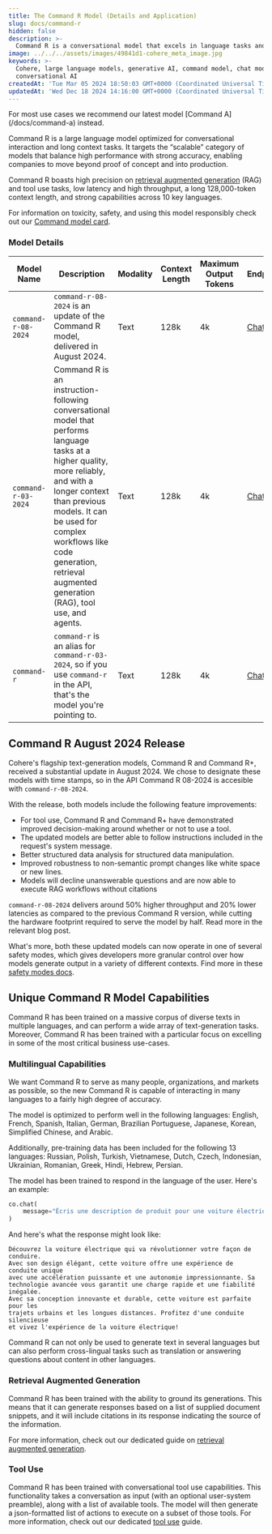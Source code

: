 ```yaml
---
title: The Command R Model (Details and Application)
slug: docs/command-r
hidden: false
description: >-
  Command R is a conversational model that excels in language tasks and supports multiple languages, making it ideal for coding use cases.
image: ../../../assets/images/49841d1-cohere_meta_image.jpg
keywords: >-
  Cohere, large language models, generative AI, command model, chat models,
  conversational AI
createdAt: 'Tue Mar 05 2024 18:50:03 GMT+0000 (Coordinated Universal Time)'
updatedAt: 'Wed Dec 18 2024 14:16:00 GMT+0000 (Coordinated Universal Time)'
---
```

<Info title="Note">
 For most use cases we recommend our latest model [Command A](/docs/command-a) instead.
</Info>

Command R is a large language model optimized for conversational interaction and long context tasks. It targets the “scalable” category of models that balance high performance with strong accuracy, enabling companies to move beyond proof of concept and into production. 

Command R boasts high precision on [retrieval augmented generation](/docs/retrieval-augmented-generation-rag) (RAG) and tool use tasks, low latency and high throughput, a long 128,000-token context length, and strong capabilities across 10 key languages.

For information on toxicity, safety, and using this model responsibly check out our [Command model card](https://docs.cohere.com/docs/responsible-use).

### Model Details
| Model Name               | Description                                                                                                                                                                                                                                                                                                                                                | Modality                | Context Length | Maximum Output Tokens | Endpoints|
|--------------------------|------------------------------------------------------------------------------------------------------------------------------------------------------------------------------------------------------------------------------------------------------------------------------------------------------------------------------------------------------------|-------------------------|----------------|-----------------------|----------|
| `command-r-08-2024`      | `command-r-08-2024` is an update of the Command R model, delivered in August 2024.                                                                                                                                                                                                                                                                         | Text                    | 128k           | 4k                    | [Chat](/reference/chat)         |                                                                          |
| `command-r-03-2024`      | Command R is an instruction-following conversational model that performs language tasks at a higher quality, more reliably, and with a longer context than previous models. It can be used for complex workflows like code generation, retrieval augmented generation (RAG), tool use, and agents.                                                         | Text                    | 128k           | 4k                    | [Chat](/reference/chat)         |                                                                         |
| `command-r`              | `command-r` is an alias for `command-r-03-2024`, so if you use `command-r` in the API, that's the model you're pointing to.                                                                                                                                                                                                                                | Text                    | 128k           | 4k                    | [Chat](/reference/chat)         |                                                                        |

## Command R August 2024 Release
Cohere's flagship text-generation models, Command R and Command R+, received a substantial update in August 2024. We chose to designate these models with time stamps, so in the API Command R 08-2024 is accesible with `command-r-08-2024`.

With the release, both models include the following feature improvements:
- For tool use, Command R and Command R+ have demonstrated improved decision-making around whether or not to use a tool.
- The updated models are better able to follow instructions included in the request's system message.
- Better structured data analysis for structured data manipulation. 
- Improved robustness to non-semantic prompt changes like white space or new lines.
- Models will decline unanswerable questions and are now able to execute RAG workflows without citations

`command-r-08-2024` delivers around 50% higher throughput and 20% lower latencies as compared to the previous Command R version, while cutting the hardware footprint required to serve the model by half. Read more in the relevant blog post.

What's more, both these updated models can now operate in one of several safety modes, which gives developers more granular control over how models generate output in a variety of different contexts. Find more in these [safety modes docs](https://docs.cohere.com/docs/safety-modes).


## Unique Command R Model Capabilities

Command R has been trained on a massive corpus of diverse texts in multiple languages, and can perform a wide array of text-generation tasks. Moreover, Command R has been trained with a particular focus on excelling in some of the most critical business use-cases.

### Multilingual Capabilities

We want Command R to serve as many people, organizations, and markets as possible, so the new Command R is capable of interacting in many languages to a fairly high degree of accuracy.

The model is optimized to perform well in the following languages: English, French, Spanish, Italian, German, Brazilian Portuguese, Japanese, Korean, Simplified Chinese, and Arabic. 

Additionally, pre-training data has been included for the following 13 languages: Russian, Polish, Turkish, Vietnamese, Dutch, Czech, Indonesian, Ukrainian, Romanian, Greek, Hindi, Hebrew, Persian.

The model has been trained to respond in the language of the user. Here's an example:

```python PYTHON
co.chat(
    message="Écris une description de produit pour une voiture électrique en 50 à 75 mots"
)
```

And here's what the response might look like:

```text TEXT
Découvrez la voiture électrique qui va révolutionner votre façon de conduire.
Avec son design élégant, cette voiture offre une expérience de conduite unique
avec une accélération puissante et une autonomie impressionnante. Sa
technologie avancée vous garantit une charge rapide et une fiabilité inégalée.
Avec sa conception innovante et durable, cette voiture est parfaite pour les 
trajets urbains et les longues distances. Profitez d'une conduite silencieuse
et vivez l'expérience de la voiture électrique!
```

Command R can not only be used to generate text in several languages but can also perform cross-lingual tasks such as translation or answering questions about content in other languages.

### Retrieval Augmented Generation

Command R has been trained with the ability to ground its generations. This means that it can generate responses based on a list of supplied document snippets, and it will include citations in its response indicating the source of the information.

For more information, check out our dedicated guide on [retrieval augmented generation](/docs/retrieval-augmented-generation-rag).

### Tool Use

Command R has been trained with conversational tool use capabilities. This functionality takes a conversation as input (with an optional user-system preamble), along with a list of available tools. The model will then generate a json-formatted list of actions to execute on a subset of those tools. For more information, check out our dedicated [tool use](/docs/tool-use) guide.

